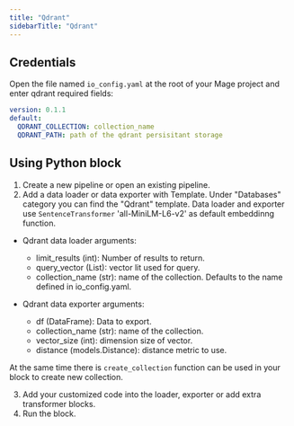 ```yaml
---
title: "Qdrant"
sidebarTitle: "Qdrant"
---
```


## Credentials

Open the file named `io_config.yaml` at the root of your Mage project and enter qdrant required fields:

```yaml
version: 0.1.1
default:
  QDRANT_COLLECTION: collection_name
  QDRANT_PATH: path of the qdrant persisitant storage
```

## Using Python block

1. Create a new pipeline or open an existing pipeline.
2. Add a data loader or data exporter with Template. Under "Databases" category you can
 find the "Qdrant" template. Data loader and exporter use `SentenceTransformer` 'all-MiniLM-L6-v2'
as default embeddinng function.

- Qdrant data loader arguments:
  - limit_results (int): Number of results to return.
  - query_vector (List): vector lit used for query.
  - collection_name (str): name of the collection. Defaults to the name defined in io_config.yaml.

- Qdrant data exporter arguments:
  - df (DataFrame): Data to export.
  - collection_name (str): name of the collection.
  - vector_size (int): dimension size of vector.
  - distance (models.Distance): distance metric to use.

At the same time there is `create_collection` function can be used in your block to create new collection.

3. Add your customized code into the loader, exporter or add extra transformer blocks.
4. Run the block.